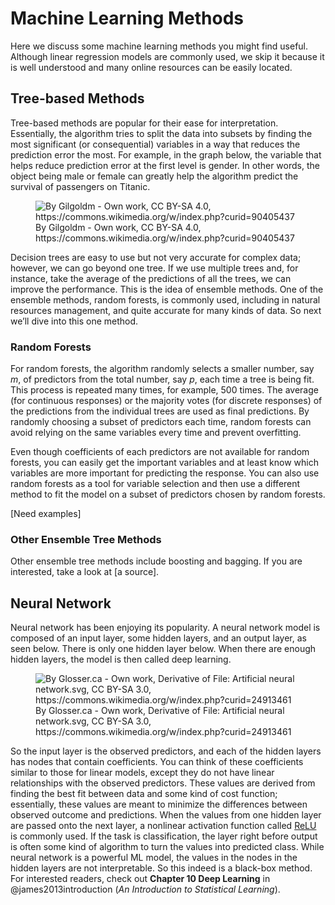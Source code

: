 # Machine Learning Methods  

Here we discuss some machine learning methods you might find useful. Although linear regression models are commonly used, we skip it because it is well understood and many online resources can be easily located.   

## Tree-based Methods  

Tree-based methods are popular for their ease for interpretation. Essentially, the algorithm tries to split the data into subsets by finding the most significant (or consequential) variables in a way that reduces the prediction error the most. For example, in the graph below, the variable that helps reduce prediction error at the first level is gender. In other words, the object being male or female can greatly help the algorithm predict the survival of passengers on Titanic. 

![By Gilgoldm - Own work, CC BY-SA 4.0, https://commons.wikimedia.org/w/index.php?curid=90405437](images/Decision_Tree.jpg)

Decision trees are easy to use but not very accurate for complex data; however, we can go beyond one tree. If we use multiple trees and, for instance, take the average of the predictions of all the trees, we can improve the performance. This is the idea of ensemble methods. One of the ensemble methods, random forests, is commonly used, including in natural resources management, and quite accurate for many kinds of data. So next we'll dive into this one method.  

### Random Forests  

For random forests, the algorithm randomly selects a smaller number, say $m$, of predictors from the total number, say $p$, each time a tree is being fit. This process is repeated many times, for example, $500$ times. The average (for continuous responses) or the majority votes (for discrete responses) of the predictions from the individual trees are used as final predictions. By randomly choosing a subset of predictors each time, random forests can avoid relying on the same variables every time and prevent overfitting.  

Even though coefficients of each predictors are not available for random forests, you can easily get the important variables and at least know which variables are more important for predicting the response. You can also use random forests as a tool for variable selection and then use a different method to fit the model on a subset of predictors chosen by random forests.   

[Need examples]  

### Other Ensemble Tree Methods  

Other ensemble tree methods include boosting and bagging. If you are interested, take a look at [a source].  

## Neural Network  

Neural network has been enjoying its popularity. A neural network model is composed of an input layer, some hidden layers, and an output layer, as seen below. There is only one hidden layer below. When there are enough hidden layers, the model is then called deep learning. 

![By Glosser.ca - Own work, Derivative of File: Artificial neural network.svg, CC BY-SA 3.0, https://commons.wikimedia.org/w/index.php?curid=24913461](images/Colored_neural_network.svg.png)

So the input layer is the observed predictors, and each of the hidden layers has nodes that contain coefficients. You can think of these coefficients similar to those for linear models, except they do not have linear relationships with the observed predictors. These values are derived from finding the best fit between data and some kind of cost function; essentially, these values are meant to minimize the differences between observed outcome and predictions. When the values from one hidden layer are passed onto the next layer, a nonlinear activation function called [ReLU](https://en.wikipedia.org/wiki/Rectifier_(neural_networks)) is commonly used. If the task is classification, the layer right before output is often some kind of algorithm to turn the values into predicted class. While neural network is a powerful ML model, the values in the nodes in the hidden layers are not interpretable. So this indeed is a black-box method. For interested readers, check out **Chapter 10 Deep Learning** in @james2013introduction (*An Introduction to Statistical Learning*).  

